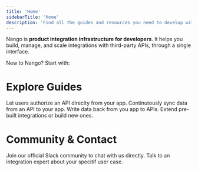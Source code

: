 ```yaml
---
title: 'Home'
sidebarTitle: 'Home'
description: 'Find all the guides and resources you need to develop with Nango.'
---
```


Nango is **product integration infrastructure for developers**. It helps you build, manage, and scale integrations with third-party APIs, through a single interface.

New to Nango? Start with:
<CardGroup cols={3}>
<Card title="What Is Nango?" icon="info" href="/what-is-nango">
</Card>
<Card title="Getting Started" icon="play" href="/guides/getting-started">
</Card>
<Card title="All Integrations" icon="plug" href="/integrations">
</Card>
</CardGroup>

# Explore Guides

<CardGroup cols={2}>
    <Card title="Guide 1: Authorize" icon="lock-open" href="/guides/getting-started/authorize-an-api-from-your-app">
        Let users authorize an API direclty from your app.
    </Card>
    <Card title="Guide 2: Read data" icon="rotate" href="/guides/getting-started/read-from-an-api">
        Continutously sync data from an API to your app.
    </Card>
    <Card title="Guide 3: Write data" icon="pen" href="/guides/getting-started/write-to-an-api">
        Write data back from you app to APIs. 
    </Card>
    <Card title="Guide 4: Build custom" icon="wrench" href="/guides/customize/create-a-custom-integration">
        Extend pre-built integrations or build new ones.
    </Card>
</CardGroup>

# Community & Contact

<CardGroup cols={2}>
    <Card title="Join our Slack" icon="slack" href="https://nango.dev/slack">
        Join our official Slack community to chat with us directly. 
    </Card>
    <Card title="Book a demo" icon="comment-dots" href="https://nango.dev/demo">
        Talk to an integration expert about your specitif user case.
    </Card>
</CardGroup>